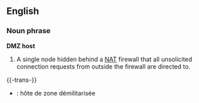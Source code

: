 ==English==

===Noun phrase===
'''DMZ host'''
# {{internet}} A single node hidden behind a [[NAT]] firewall that all unsolicited connection requests from outside the firewall are directed to.

{{-trans-}}

* {{fr}} : hôte de zone démilitarisée